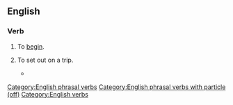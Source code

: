 ==English==

===Verb===
{{head|en|verb|see inflection at {{m|en|start}}}}
# To [[begin]].
#: {{ux|en|She '''started off''' with a lullaby.}}
# To set out on a trip.
#: {{ux|en|They '''started off''' on horseback.}}
#* {{quote-book|year=1898|author={{w|Winston Churchill (novelist)|Winston Churchill}}
|title={{w|The Celebrity}}|chapter=8
|passage=I corralled the judge, and we '''started off''' across the fields, in no very mild state of fear of that gentleman's wife, whose vigilance was seldom relaxed. And thus we came by a circuitous route to Mohair, the judge occupied by his own guilty thoughts, and I by others not less disturbing.}}

[[Category:English phrasal verbs]]
[[Category:English phrasal verbs with particle (off)]]
[[Category:English verbs]]